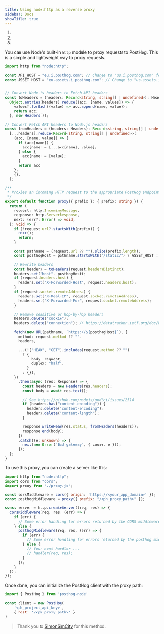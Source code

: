 ```yaml
---
title: Using node:http as a reverse proxy
sidebar: Docs
showTitle: true
---
```



<CalloutBox icon="IconWarning" title="Warning" type="fyi">

  1. <ProxyWarning />
  2. <RegionWarning />
  3. <ProxyPathNamesWarning />

</CalloutBox>

You can use Node's built-in `http` module to proxy requests to PostHog. This is a simple and lightweight way to proxy requests. 

```ts
import http from "node:http";

const API_HOST = "eu.i.posthog.com"; // Change to "us.i.posthog.com" for the US region
const ASSET_HOST = "eu-assets.i.posthog.com"; // Change to "us-assets.i.posthog.com" for the US region


// Convert Node.js headers to Fetch API headers
const toHeaders = (headers: Record<string, string[] | undefined>): Headers =>
  Object.entries(headers).reduce((acc, [name, values]) => {
    values?.forEach((value) => acc.append(name, value));
    return acc;
  }, new Headers());

// Convert Fetch API headers to Node.js headers
const fromHeaders = (headers: Headers): Record<string, string[] | undefined> =>
  [...headers].reduce<Record<string, string[] | undefined>>(
    (acc, [name, value]) => {
      if (acc[name]) {
        acc[name] = [...acc[name], value];
      } else {
        acc[name] = [value];
      }
      return acc;
    },
    {},
  );

/**
 * Proxies an incoming HTTP request to the appropriate PostHog endpoint.
 */
export default function proxy({ prefix }: { prefix: string }) {
  return (
    request: http.IncomingMessage,
    response: http.ServerResponse,
    next: (err?: Error) => void,
  ): void => {
    if (!request.url?.startsWith(prefix)) {
      next();
      return;
    }

    const pathname = (request.url ?? "").slice(prefix.length);
    const posthogHost = pathname.startsWith("/static/") ? ASSET_HOST : API_HOST;

    // Rewrite headers
    const headers = toHeaders(request.headersDistinct);
    headers.set("host", posthogHost);
    if (request.headers.host) {
      headers.set("X-Forwarded-Host", request.headers.host);
    }
    if (request.socket.remoteAddress) {
      headers.set("X-Real-IP", request.socket.remoteAddress);
      headers.set("X-Forwarded-For", request.socket.remoteAddress);
    }

    // Remove sensitive or hop-by-hop headers
    headers.delete("cookie");
    headers.delete("connection"); // https://datatracker.ietf.org/doc/html/rfc7230#section-6.1

    fetch(new URL(pathname, `https://${posthogHost}`), {
      method: request.method ?? "",
      headers,

      ...(!["HEAD", "GET"].includes(request.method ?? "")
        ? {
            body: request,
            duplex: "half",
          }
        : {}),
    })
      .then(async (res: Response) => {
        const headers = new Headers(res.headers);
        const body = await res.text();

        // See https://github.com/nodejs/undici/issues/2514
        if (headers.has("content-encoding")) {
          headers.delete("content-encoding");
          headers.delete("content-length");
        }

        response.writeHead(res.status, fromHeaders(headers));
        response.end(body);
      })
      .catch((e: unknown) => {
        next(new Error("Bad gateway", { cause: e }));
      });
  };
}
```

To use this proxy, you can create a server like this:

```js
import http from "node:http";
import cors from "cors";
import proxy from "./proxy.js";

const corsMiddleware = cors({ origin: 'https://<your_app_domain>' });
const posthogMiddleware = proxy({ prefix: "/<ph_proxy_path>" });

const server = http.createServer((req, res) => {
  corsMiddleware(req, res, (err) => {
    if (err) {
      // Some error handling for errors returned by the CORS middleware.
    } else {
      posthogMiddleware(req, res, (err) => {
        if (err) {
          // Some error handling for errors returned by the posthog middleware.
        } else {
          // Your next handler ...
          // handler(req, res);
        }
      });
    }
  });
});
```

Once done, you can initialize the PostHog client with the proxy path:

```js
import { PostHog } from 'posthog-node'

const client = new PostHog(
    '<ph_project_api_key>',
    { host: '/<ph_proxy_path>' }
)
```

> Thank you to [SimonSimCity](https://github.com/SimonSimCity) for this method.